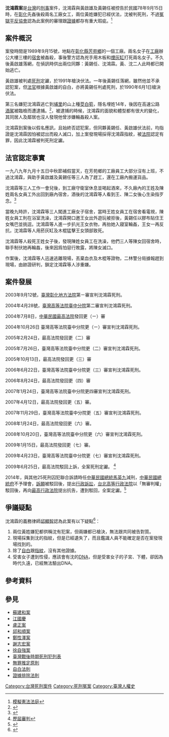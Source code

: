 {{prose|time=2015-09-11T10:51:04+00:00}}
'''沈鴻霖案'''是[[台灣|台灣]]的[[刑事|刑事]]案件，沈鴻霖與黃啟雄及黃錫任被控告於民國78年9月15日時，在[[彰化縣|彰化]]先姦後殺兩名工廠女工，兩位黃姓嫌犯已經伏法，沈被判死刑，不過[[冤獄平反協會|冤獄平反協會]]認為此案例的審理跟[[證據|證據]]都存有重大瑕疵。<ref>[http://pnn.pts.org.tw/main/2015/05/11/【模擬憲法法庭】死刑廢不廢？-兩被害人家屬不同 模擬憲法法庭]{{Dead link|date=2018年9月 |bot=InternetArchiveBot |fix-attempted=yes }}</ref>

==案件概況==
案發時間是1989年9月15號，地點在[[彰化縣|彰化縣]][[芳苑鄉|芳苑鄉]]的一個工廠。兩名女子在[[工廠|工廠]]辦公大樓三樓的[[宿舍|宿舍]]被姦殺，事後警方認為兇手用木板和[[煙灰缸|煙灰缸]]打死兩名女子。不久後黃啟雄落網，在偵訊時供出兩位同夥：黃錫任、沈鴻霖。黃、沈二人此時都已開始逃亡。

黃啟雄被判處[[死刑|死刑]]定讞，於1991年槍決伏法。一年後黃錫任落網，雖然他並不承認犯案，但[[法官|法官]]根據黃啟雄的自白，亦將黃錫任判處死刑，於1990年6月1日槍決伏法。

第三名嫌犯沈鴻霖逃亡到[[埔里|埔里]]的山上種[[茭白筍|茭白筍]]，隱名埋姓14年，後因在高速公路[[酒駕|酒駕]]被臨檢而遭逮捕。<ref>{{Cite web |url=http://www.appledaily.com.tw/appledaily/article/headline/20030910/341143/ |title=姦殺犯逃亡14年判死 |accessdate=2015-09-02 |archive-date=2015-09-23 |archive-url=https://web.archive.org/web/20150923191406/http://www.appledaily.com.tw/appledaily/article/headline/20030910/341143/ |dead-url=no }}</ref>，被逮捕的時候，沈鴻霖的面貌和體型都有很大的變化，其同居人及鄰居也沒人發現他曾涉嫌輪姦殺人案。 

沈鴻霖到案後以假名應訊，且始終否認犯案，但同夥黃錫任、黃啟雄伏法前，均指證是沈鴻霖因怕被認出而殺人滅口，加上案發現場採得沈鴻霖指紋，被[[法院|法院]]認定有罪，因此沈鴻霖被判死刑定讞。

==法官認定事實==
一九八九年九月十五日中秋節補假當天，在芳苑鄉的工廠員工大部分沒有上班，不過沈鴻霖，與助手黃啟雄及黃錫任等三人為了趕工，還在工廠內搬運貨品。

沈鴻霖等三人工作一會兒後，到工廠守衛室休息並喝起酒來，不久廠內的王姓及陳姓兩名女員工外出回到廠內宿舍，酒後的沈鴻霖等人看到王、陳二女後心生染指歹念。<ref>{{Cite web |url=http://www.cdnews.com.tw/cdnews_site/docDetail.jsp?coluid=108&docid=100814196 |title=20年前性侵殺2女　男子被判死刑定讞 |access-date=2015-09-02 |archive-url=https://web.archive.org/web/20150923201329/http://www.cdnews.com.tw/cdnews_site/docDetail.jsp?coluid=108&docid=100814196 |archive-date=2015-09-23 |dead-url=yes }}</ref>

當晚九時許，沈鴻霖等三人闖進工廠女子宿舍，當時王姓女員工在宿舍看電視，陳姓女員工則在浴室洗澡，沈鴻霖開口邀王女出外遊玩被拒後，黃錫任以膠布貼住王女嘴巴並挑逗。沈鴻霖等人進一步扒光王女衣物，再抬她入寢室輪姦，王女一再反抗，沈鴻霖等人用菸灰缸及木棍猛擊王女頭部致死。

沈鴻霖等人殺死王姓女子後，發現陳姓女員工在洗澡，他們三人等陳女回宿舍時，聯手制伏她再輪姦，後來因爲怕惡行敗露，將陳女滅口。

作案後，沈鴻霖等人迅速逃離現場，丟棄血衣及木棍等證物，二林警分局據報趕到現場，由跡證研判，鎖定沈鴻霖等人涉重嫌。

==案件發展==
2003年9月12號，[[臺灣彰化地方法院|臺灣彰化地方法院]]第ㄧ審宣判沈鴻霖死刑。
 
2004年4月28號，[[臺灣高等法院臺中分院|臺灣高等法院臺中分院]]第二審宣判沈鴻霖死刑。
 
2004年7月8日，[[中華民國最高法院|中華民國最高法院]]發回更（ㄧ）審
 
2004年10月26日 臺灣高等法院臺中分院更（ㄧ）審宣判沈鴻霖死刑。
 
2005年2月24日，最高法院發回更（二）審
 
2005年7月26日，臺灣高等法院臺中分院更（二）審宣判沈鴻霖死刑。
 
2005年10月13日，最高法院發回更（三）審
 
2006年6月22日，臺灣高等法院臺中分院更（三）審宣判沈鴻霖死刑。
 
2006年8月24日，最高法院發回更（四）審
 
2007年1月24日，臺灣高等法院臺中分院更四審宣判沈鴻霖死刑。
 
2007年4月12日，最高法院發回更（五）審。
 
2007年11月29日，臺灣高等法院臺中分院更（五）審宣判沈鴻霖死刑。
 
2008年1月24日，最高法院發回更（六）審。
 
2008年10月20日，臺灣高等法院臺中分院更（六）審宣判沈鴻霖死刑。
 
2009年1月15日，最高法院發回更（七）審。
 
2009年4月23日，臺灣高等法院臺中分院更（七）審宣判沈鴻霖死刑。
 
2009年6月25日，最高法院駁回上訴，全案死刑定讞。
<ref>[http://jirs.judicial.gov.tw/FJUD/HISTORYSELF.aspx?selectedOwner=H&selectedCrmyy=098&selectedCrmid=台上&selectedCrmno=003507&selectedCrtid=TPS 歷屆審判]{{Dead link|date=2019年11月 |bot=InternetArchiveBot |fix-attempted=yes }}</ref>

2014年，與其他25死刑囚犯聯合訴請時任[[中華民國總統|中華民國總統]][[馬英九|馬英九]]減刑，[[中華民國總統府|中華民國總統府]]不予理會，[[訴願|訴願]]被駁回後，提出[[行政訴訟|行政訴訟]]，[[台北高等行政法院|台北高等行政法院]]以「無審判權」駁回後，再向[[最高行政法院|最高行政法院]]提出抗告，遭到駁回，全案定讞。<ref>{{Cite web |url=http://www.chinatimes.com/newspapers/20140307001859-260106 |title=26死囚訴請總統減刑 碰壁 |accessdate=2015-09-02 |archive-date=2015-09-23 |archive-url=https://web.archive.org/web/20150923230716/http://www.chinatimes.com/newspapers/20140307001859-260106 |dead-url=no }}</ref>

==爭議疑點==
沈鴻霖的義務律師[[邱顯智|邱顯智]]認為此案有以下疑點<ref>{{Cite web |url=http://www.taedp.org.tw/story/2450 |title=沈鴻霖律見筆記（邱顯智） |accessdate=2015-09-02 |archive-date=2015-09-24 |archive-url=https://web.archive.org/web/20150924113225/http://www.taedp.org.tw/story/2450 |dead-url=no }}</ref>：
#兩位黃姓嫌犯都供稱沈有犯案，但兩嫌都已槍決，無法跟共同被告對質。
#現場採集到沈的指紋，但是已經遺失了，而且鑑識人員不能確定是否在案發現場找到的。
#除了[[自白|自白]]跟[[指紋|指紋]]，沒有其他證據。
#受害女子遭到性侵，應該會有沈的[[DNA|DNA]]，但是受害女子的子宮、下體，卻因為時代久遠，已經無法驗出DNA。

==參考資料==
<div class="references-small">
<references></references>
</div>
==參見==
*[[蘇建和案|蘇建和案]]
*[[江國慶|江國慶]]
*[[盧正案|盧正案]]
*[[邱和順案|邱和順案]]
*[[鄭性澤殺警案|鄭性澤案]]
*[[謝志宏案|謝志宏案]]
*[[徐自強案|徐自強案]]
*[[臺灣戰後時期死刑犯列表|臺灣戰後時期死刑犯列表]]
*[[無罪推定原則|無罪推定原則]]
*[[自白法則|自白法則]]
*[[證據排除法則|證據排除法則]]

[[Category:台灣死刑案件|Category:台灣死刑案件]]
[[Category:死刑冤案|Category:死刑冤案]]
[[Category:臺灣人權史|Category:臺灣人權史]]